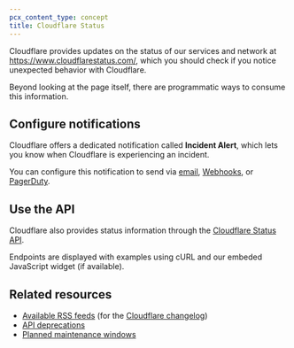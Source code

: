 ```yaml
---
pcx_content_type: concept
title: Cloudflare Status
---
```


Cloudflare provides updates on the status of our services and network at https://www.cloudflarestatus.com/, which you should check if you notice unexpected behavior with Cloudflare.

Beyond looking at the page itself, there are programmatic ways to consume this information.

## Configure notifications

Cloudflare offers a dedicated notification called **Incident Alert**, which lets you know when Cloudflare is experiencing an incident.

You can configure this notification to send via [email](/notifications/get-started/), [Webhooks](/notifications/get-started/configure-webhooks/), or [PagerDuty](/notifications/get-started/configure-pagerduty/).

## Use the API

Cloudflare also provides status information through the [Cloudflare Status API](https://www.cloudflarestatus.com/api).

Endpoints are displayed with examples using cURL and our embeded JavaScript widget (if available).

## Related resources

- [Available RSS feeds](/fundamentals/new-features/available-rss-feeds/) (for the [Cloudflare changelog](/changelog/))
- [API deprecations](/fundamentals/api/reference/deprecations/)
- [Planned maintenance windows](/support/disruptive-maintenance/)
